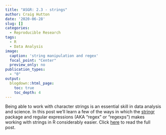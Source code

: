 ```yaml
---
title: "ASGR: 2.3 - strings"
author: Craig Hutton
date: '2020-06-28'
slug: []
categories:
  - Reproducible Research
tags:
  - R
  - Data Analysis
image: 
  caption: 'string manipulation and regex'
  focal_point: "Center"
  preview_only: no
publication_types:
  - "0"  
output:
  blogdown::html_page:
    toc: true
    toc_depth: 4
---
```


<!-- # Publication type. -->
<!-- # Legend: -->
<!-- # 0 = Uncategorized -->
<!-- # 1 = Conference proceedings -->
<!-- # 2 = Journal -->
<!-- # 3 = Work in progress -->
<!-- # 4 = Technical report -->
<!-- # 5 = Book -->
<!-- # 6 = Book chapter -->

Being able to work with character strings is an essential skill in data analysis and science.  In this post we'll learn a few of the ways in which the [stringr](https://stringr.tidyverse.org/index.html) package and regular expressions (AKA "regex" or "regexps") makes working with strings in R considerably easier. Click [here](https://craig.rbind.io/post/2020-06-28-asgr-2-3-string-manipulation/) to read the full post.

